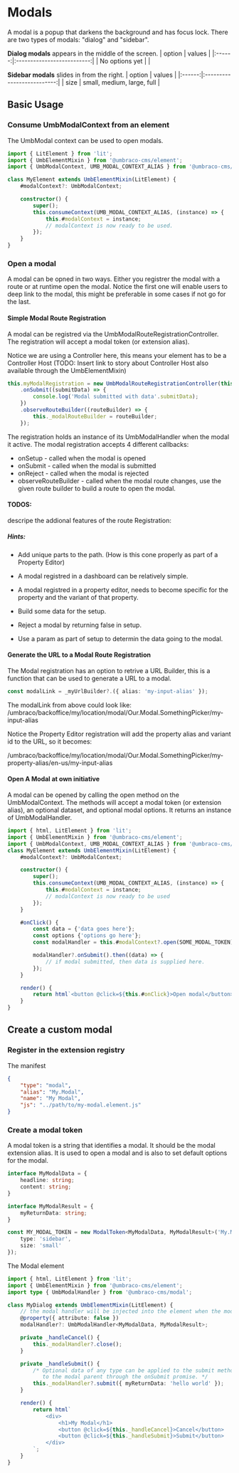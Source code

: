 
<Meta title="API/Modals/Intro" />

# Modals

A modal is a popup that darkens the background and has focus lock. There are two types of modals: "dialog" and "sidebar".

**Dialog modals** appears in the middle of the screen.
| option | values |
|:------:|:--------------------------:|
| No options yet | |

**Sidebar modals** slides in from the right.
| option | values |
|:------:|:--------------------------:|
| size | small, medium, large, full |

## Basic Usage

### Consume UmbModalContext from an element

The UmbModal context can be used to open modals.

```ts
import { LitElement } from 'lit';
import { UmbElementMixin } from '@umbraco-cms/element';
import { UmbModalContext, UMB_MODAL_CONTEXT_ALIAS } from '@umbraco-cms/modal';

class MyElement extends UmbElementMixin(LitElement) {
	#modalContext?: UmbModalContext;

	constructor() {
		super();
		this.consumeContext(UMB_MODAL_CONTEXT_ALIAS, (instance) => {
			this.#modalContext = instance;
			// modalContext is now ready to be used.
		});
	}
}
```

### Open a modal

A modal can be opned in two ways. Either you registrer the modal with a route or at runtime open the modal. Notice the first one will enable users to deep link to the modal, this might be preferable in some cases if not go for the last.

#### Simple Modal Route Registration

A modal can be registred via the UmbModalRouteRegistrationController. The registration will accept a modal token (or extension alias).

Notice we are using a Controller here, this means your element has to be a Controller Host (TODO: Insert link to story about Controller Host also available through the UmbElementMixin)

```ts
this.myModalRegistration = new UmbModalRouteRegistrationController(this, UMB_LINK_PICKER_MODAL_TOKEN)
	.onSubmit((submitData) => {
		console.log('Modal submitted with data'.submitData);
	})
	.observeRouteBuilder((routeBuilder) => {
		this._modalRouteBuilder = routeBuilder;
	});
```

The registration holds an instance of its UmbModalHandler when the modal it active.
The modal registration accepts 4 different callbacks:

- onSetup - called when the modal is opened
- onSubmit - called when the modal is submitted
- onReject - called when the modal is rejected
- observeRouteBuilder - called when the modal route changes, use the given route builder to build a route to open the modal.

#### TODOS:

descripe the addional features of the route Registration:

##### Hints:

- Add unique parts to the path. (How is this cone properly as part of a Property Editor)
- A modal registred in a dashboard can be relatively simple.
- A modal registred in a property editor, needs to become specific for the property and the variant of that property.

- Build some data for the setup.
- Reject a modal by returning false in setup.
- Use a param as part of setup to determin the data going to the modal.

#### Generate the URL to a Modal Route Registration

The Modal registration has an option to retrive a URL Builder, this is a function that can be used to generate a URL to a modal.

```ts
const modalLink = _myUrlBuilder?.({ alias: 'my-input-alias' });
```

The modalLink from above could look like: /umbraco/backoffice/my/location/modal/Our.Modal.SomethingPicker/my-input-alias

Notice the Property Editor registration will add the property alias and variant id to the URL, so it becomes:

/umbraco/backoffice/my/location/modal/Our.Modal.SomethingPicker/my-property-alias/en-us/my-input-alias

#### Open A Modal at own initiative

A modal can be opened by calling the open method on the UmbModalContext. The methods will accept a modal token (or extension alias), an optional dataset, and optional modal options. It returns an instance of UmbModalHandler.

```ts
import { html, LitElement } from 'lit';
import { UmbElementMixin } from '@umbraco-cms/element';
import { UmbModalContext, UMB_MODAL_CONTEXT_ALIAS } from '@umbraco-cms/modal';
class MyElement extends UmbElementMixin(LitElement) {
	#modalContext?: UmbModalContext;

	constructor() {
		super();
		this.consumeContext(UMB_MODAL_CONTEXT_ALIAS, (instance) => {
			this.#modalContext = instance;
			// modalContext is now ready to be used
		});
	}

	#onClick() {
		const data = {'data goes here'};
		const options {'options go here'};
		const modalHandler = this.#modalContext?.open(SOME_MODAL_TOKEN), data, options);

		modalHandler?.onSubmit().then((data) => {
			// if modal submitted, then data is supplied here.
		});
	}

	render() {
		return html`<button @click=${this.#onClick}>Open modal</button>`;
	}
}
```

## Create a custom modal

### Register in the extension registry

The manifest

```json
{
	"type": "modal",
	"alias": "My.Modal",
	"name": "My Modal",
	"js": "../path/to/my-modal.element.js"
}
```

### Create a modal token

A modal token is a string that identifies a modal. It should be the modal extension alias. It is used to open a modal and is also to set default options for the modal.

```ts
interface MyModalData = {
	headline: string;
	content: string;
}

interface MyModalResult = {
	myReturnData: string;
}

const MY_MODAL_TOKEN = new ModalToken<MyModalData, MyModalResult>('My.Modal', {
	type: 'sidebar',
	size: 'small'
});
```

The Modal element

```ts
import { html, LitElement } from 'lit';
import { UmbElementMixin } from '@umbraco-cms/element';
import type { UmbModalHandler } from '@umbraco-cms/modal';

class MyDialog extends UmbElementMixin(LitElement) {
	// the modal handler will be injected into the element when the modal is opened.
	@property({ attribute: false })
	modalHandler?: UmbModalHandler<MyModalData, MyModalResult>;

	private _handleCancel() {
		this._modalHandler?.close();
	}

	private _handleSubmit() {
		/* Optional data of any type can be applied to the submit method to pass it
		   to the modal parent through the onSubmit promise. */
		this._modalHandler?.submit({ myReturnData: 'hello world' });
	}

	render() {
		return html`
			<div>
				<h1>My Modal</h1>
				<button @click=${this._handleCancel}>Cancel</button>
				<button @click=${this._handleSubmit}>Submit</button>
			</div>
		`;
	}
}
```
